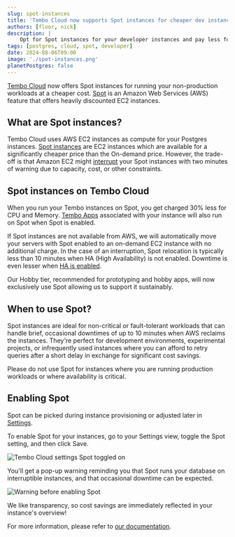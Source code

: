 ---
slug: spot-instances
title: 'Tembo Cloud now supports Spot instances for cheaper dev instances'
authors: [floor, nick]
description: |
    Opt for Spot instances for your developer instances and pay less for non-critical workloads
tags: [postgres, cloud, spot, developer]
date: 2024-08-06T09:00
image: './spot-instances.png'
planetPostgres: false
---

[Tembo Cloud](https://cloud.tembo.io/) now offers Spot instances for running your non-production workloads at a cheaper cost. [Spot](https://aws.amazon.com/ec2/spot/) is an Amazon Web Services (AWS) feature that offers heavily discounted EC2 instances.

## What are Spot instances?

Tembo Cloud uses AWS EC2 instances as compute for your Postgres instances. [Spot instances](https://docs.aws.amazon.com/AWSEC2/latest/UserGuide/how-spot-instances-work.html) are EC2 instances which are available for a significantly cheaper price than the On-demand price. However, the trade-off is that Amazon EC2 might [interrupt](https://docs.aws.amazon.com/AWSEC2/latest/UserGuide/spot-interruptions.html) your Spot instances with two minutes of warning due to capacity, cost, or other constraints.

## Spot instances on Tembo Cloud

When you run your Tembo instances on Spot, you get charged 30% less for CPU and Memory. [Tembo Apps](https://tembo.io/docs/product/cloud/apps/rest-api) associated with your instance will also run on Spot when Spot is enabled.

If Spot instances are not available from AWS, we will automatically move your servers with Spot enabled to an on-demand EC2 instance with no additional charge. In the case of an interruption, Spot relocation is typically less than 10 minutes when HA (High Availability) is not enabled. Downtime is even lesser when [HA is enabled](https://tembo.io/docs/product/cloud/configuration-and-management/high-availability).

Our Hobby tier, recommended for prototyping and hobby apps, will now exclusively use Spot allowing us to support it sustainably.

## When to use Spot?

Spot instances are ideal for non-critical or fault-tolerant workloads that can handle brief, occasional downtimes of up to 10 minutes when AWS reclaims the instances. They're perfect for development environments, experimental projects, or infrequently used instances where you can afford to retry queries after a short delay in exchange for significant cost savings.

Please do not use Spot for instances where you are running production workloads or where availability is critical.

## Enabling Spot

Spot can be picked during instance provisioning or adjusted later in [Settings](/docs/product/cloud/configuration-and-management/spot-instances).

To enable Spot for your instances, go to your Settings view, toggle the Spot setting, and then click Save.

![Tembo Cloud settings Spot toggled on](./overview-settings-spot-on.png)

You'll get a pop-up warning reminding you that Spot runs your database on interruptible instances, and that occasional downtime can be expected.

![Warning before enabling Spot](./enable-spot-warning.png)

We like transparency, so cost savings are immediately reflected in your instance's overview!

For more information, please refer to [our documentation](https://tembo.io/docs/product/cloud/configuration-and-management/spot-instances).
